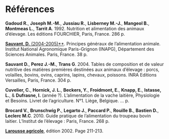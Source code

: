 # Références{#references}

**Gadoud R.**, **Joseph M.-M.**, **Jussiau R.**, **Lisberney M.-J.**, **Mangeol B.**, **Montmeas L.**, **Tarrit A**. 1992. Nutrition et alimentation des animaux d’élevage. Les éditions FOURCHIER, Paris, France. 286 p.


[**Sauvant, D.** (2004-2005)**](http://www.ladocumentationcaprine.net/plan/alimentation/art/F-0040.pdf). Principes généraux de l’alimentation animale. Institut National Agronomique Paris-Grignon (INAPG), Département des Sciences Animales. Paris, France. 38 p.

**Sauvant D.**, **Perez J.-M.**, **Trans G**. 2004. Tables de composition et de valeur nutritive des matières premières destinées aux animaux d'élevage : porcs, volailles, bovins, ovins, caprins, lapins, chevaux, poissons. INRA Editions Versailles, Paris, France. 304 p.

**Cuvelier, C.**, **Hornick, J. L.**, **Beckers, Y.**, **Froidmont, E.**, **Knapp, E.**, **Istasse, L.**, & **Dufrasne, I.** (année ?). L’alimentation de la vache laitière, Physiologie et Besoins. Livret de l’agriculture. N°1. Liège, Belgique. ... p.

**Brocard V.**, **Brunschwig P.**, **Legarto J.**, **Paccard P.**, **Rouille B.**, **Bastien D.**, **Leclerc M.C**. 2010. Guide pratique de l’alimentation du troupeau bovin laitier. L’Institut de l’élevage : Paris, France. 268 p.

[**Larousse agricole**](http://www.larousse.fr/archives/agricole/page/211), édition 2002. Page 211-213.
